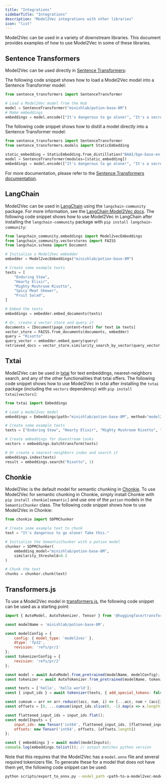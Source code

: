 ```yaml
---
title: "Integrations"
sidebarTitle: "Integrations"
description: "Model2Vec integrations with other libraries"
icon: "list"
---
```


Model2Vec can be used in a variety of downstream libraries. This document provides examples of how to use Model2Vec in some of these libraries.

## Sentence Transformers

Model2Vec can be used directly in [Sentence Transformers](https://github.com/UKPLab/sentence-transformers):

The following code snippet shows how to load a Model2Vec model into a Sentence Transformer model:
```python
from sentence_transformers import SentenceTransformer

# Load a Model2Vec model from the Hub
model = SentenceTransformer("minishlab/potion-base-8M")
# Make embeddings
embeddings = model.encode(["It's dangerous to go alone!", "It's a secret to everybody."])
```

The following code snippet shows how to distill a model directly into a Sentence Transformer model:

```python
from sentence_transformers import SentenceTransformer
from sentence_transformers.models import StaticEmbedding

static_embedding = StaticEmbedding.from_distillation("BAAI/bge-base-en-v1.5", device="cpu", pca_dims=256)
model = SentenceTransformer(modules=[static_embedding])
embeddings = model.encode(["It's dangerous to go alone!", "It's a secret to everybody."])
```

For more documentation, please refer to the [Sentence Transformers documentation](https://sbert.net/docs/package_reference/sentence_transformer/models.html#sentence_transformers.models.StaticEmbedding).


## LangChain

Model2Vec can be used in [LangChain](https://github.com/langchain-ai/langchain) using the `langchain-community` package. For more information, see the [LangChain Model2Vec docs](https://python.langchain.com/docs/integrations/text_embedding/model2vec/). The following code snippet shows how to use Model2Vec in LangChain after installing the `langchain-community` package with `pip install langchain-community`:

```python
from langchain_community.embeddings import Model2vecEmbeddings
from langchain_community.vectorstores import FAISS
from langchain.schema import Document

# Initialize a Model2Vec embedder
embedder = Model2vecEmbeddings("minishlab/potion-base-8M")

# Create some example texts
texts = [
    "Enduring Stew",
    "Hearty Elixir",
    "Mighty Mushroom Risotto",
    "Spicy Meat Skewer",
    "Fruit Salad",
]

# Embed the texts
embeddings = embedder.embed_documents(texts)

# Or, create a vector store and query it
documents = [Document(page_content=text) for text in texts]
vector_store = FAISS.from_documents(documents, embedder)
query = "Risotto"
query_vector = embedder.embed_query(query)
retrieved_docs = vector_store.similarity_search_by_vector(query_vector, k=1)
```

## Txtai

Model2Vec can be used in [txtai](https://github.com/neuml/txtai) for text embeddings, nearest-neighbors search, and any of the other functionalities that txtai offers. The following code snippet shows how to use Model2Vec in txtai after installing the `txtai` package (including the `vectors` dependency) with `pip install txtai[vectors]`:

```python
from txtai import Embeddings

# Load a model2vec model
embeddings = Embeddings(path="minishlab/potion-base-8M", method="model2vec", backend="numpy")

# Create some example texts
texts = ["Enduring Stew", "Hearty Elixir", "Mighty Mushroom Risotto", "Spicy Meat Skewer", "Chilly Fruit Salad"]

# Create embeddings for downstream tasks
vectors = embeddings.batchtransform(texts)

# Or create a nearest-neighbors index and search it
embeddings.index(texts)
result = embeddings.search("Risotto", 1)
```

## Chonkie

Model2Vec is the default model for semantic chunking in [Chonkie](https://github.com/bhavnicksm/chonkie). To use Model2Vec for semantic chunking in Chonkie, simply install Chonkie with `pip install chonkie[semantic]` and use one of the `potion` models in the `SemanticChunker` class. The following code snippet shows how to use Model2Vec in Chonkie:

```python
from chonkie import SDPMChunker

# Create some example text to chunk
text = "It's dangerous to go alone! Take this."

# Initialize the SemanticChunker with a potion model
chunker = SDPMChunker(
    embedding_model="minishlab/potion-base-8M",
    similarity_threshold=0.3
)

# Chunk the text
chunks = chunker.chunk(text)
```

## Transformers.js

To use a Model2Vec model in [transformers.js](https://github.com/huggingface/transformers.js), the following code snippet can be used as a starting point:

```javascript
import { AutoModel, AutoTokenizer, Tensor } from '@huggingface/transformers';

const modelName = 'minishlab/potion-base-8M';

const modelConfig = {
    config: { model_type: 'model2vec' },
    dtype: 'fp32',
    revision: 'refs/pr/1'
};
const tokenizerConfig = {
    revision: 'refs/pr/2'
};

const model = await AutoModel.from_pretrained(modelName, modelConfig);
const tokenizer = await AutoTokenizer.from_pretrained(modelName, tokenizerConfig);

const texts = ['hello', 'hello world'];
const { input_ids } = await tokenizer(texts, { add_special_tokens: false, return_tensor: false });

const cumsum = arr => arr.reduce((acc, num, i) => [...acc, num + (acc[i - 1] || 0)], []);
const offsets = [0, ...cumsum(input_ids.slice(0, -1).map(x => x.length))];

const flattened_input_ids = input_ids.flat();
const modelInputs = {
    input_ids: new Tensor('int64', flattened_input_ids, [flattened_input_ids.length]),
    offsets: new Tensor('int64', offsets, [offsets.length])
};

const { embeddings } = await model(modelInputs);
console.log(embeddings.tolist()); // output matches python version
```

Note that this requires that the Model2Vec has a `model.onnx` file and several required tokenizers file. To generate these for a model that does not have them yet, the following code snippet can be used:

```bash
python scripts/export_to_onnx.py --model_path <path-to-a-model2vec-model> --save_path "<path-to-save-the-onnx-model>"
```